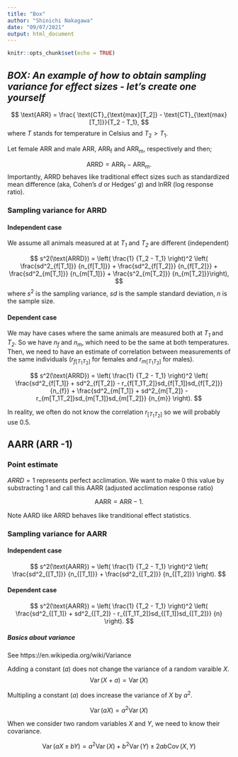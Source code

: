 ```yaml
---
title: "Box"
author: "Shinichi Nakagawa"
date: "09/07/2021"
output: html_document
---
```


```r
knitr::opts_chunk$set(echo = TRUE)
```

## *BOX: An example of how to obtain sampling variance for effect sizes - let's create one yourself*



$$
\text{ARR} = \frac{ \text{CT}_{\text{max}[T_2]} - \text{CT}_{\text{max}[T_1]}}{T_2 - T_1},
$$
where *T* stands for temperature in Celsius and $T_2 > T_1$.  

Let female ARR and male ARR, $\text{ARR}_{\text{f}}$ and $\text{ARR}_{\text{m}}$, respectively and then; 

$$
\text{ARRD} = \text{ARR}_{\text{f}} - \text{ARR}_{\text{m}}.
$$
Importantly, ARRD behaves like traditional effect sizes such as standardized mean difference (aka, Cohen's $d$ or Hedges' $g$) and lnRR (log response ratio).

### Sampling variance for ARRD

#### Independent case

We assume all animals measured at at *T~1~* and *T~2~* are different (independent)

$$
s^2(\text{ARRD}) = \left( \frac{1} {T_2 - T_1} \right)^2 
\left( \frac{sd^2_{f[T_1]}} {n_{f[T_1]}} + \frac{sd^2_{f[T_2]}} {n_{f[T_2]}} +
\frac{sd^2_{m[T_1]}} {n_{m[T_1]}} + \frac{s^2_{m[T_2]}} {n_{m[T_2]}}\right),
$$
where $s^2$ is the sampling variance, $sd$ is the sample standard deviation, $n$ is the sample size. 

#### Dependent case

We may have cases where the same animals are measured  both at *T~1~* and *T~2~*. So we have $n_f$ and $n_m$, which need to be the same at both temperatures. Then, we need to have an estimate of correlation between measurements of the same individuals ($r_{f[T_1T_2]}$ for females and $r_{m[T_1T_2]}$ for males).

$$
s^2(\text{ARRD}) = \left( \frac{1} {T_2 - T_1} \right)^2 
\left( \frac{sd^2_{f[T_1]} + sd^2_{f[T_2]} - r_{f[T_1T_2]}sd_{f[T_1]}sd_{f[T_2]}} {n_{f}}   +
\frac{sd^2_{m[T_1]} + sd^2_{m[T_2]} - r_{m[T_1T_2]}sd_{m[T_1]}sd_{m[T_2]}} {n_{m}}
\right).
$$

In reality, we often do not know the correlation $r_{[T_1T_2]}$ so we will probably use 0.5.

## AARR (ARR -1) 

### Point estimate

$ARRD = 1$ represents perfect acclimation. We want to make 0 this value by substracting 1 and call this AARR (adjusted acclimation response ratio)

$$
\text{AARR} = \text{ARR} -1.
$$

Note AARD like ARRD behaves like tranditional effect statistics. 

### Sampling variance for AARR

#### Independent case

$$
s^2(\text{AARR}) = \left( \frac{1} {T_2 - T_1} \right)^2 
\left( \frac{sd^2_{[T_1]}} {n_{[T_1]}} + \frac{sd^2_{[T_2]}} {n_{[T_2]}} \right).
$$

#### Dependent case

$$
s^2(\text{AARR}) = \left( \frac{1} {T_2 - T_1} \right)^2 
\left( \frac{sd^2_{[T_1]} + sd^2_{[T_2]} - r_{[T_1T_2]}sd_{[T_1]}sd_{[T_2]}} {n} 
\right).
$$

##### Basics about variance

See https://en.wikipedia.org/wiki/Variance

Adding a constant ($a$) does not change the variance of a random varaible $X$.
$$
\operatorname{Var}(X+a)=\operatorname{Var}(X)
$$

Multipling a constant ($a$) does increase the variance of $X$ by $a^2$.

$$
\operatorname{Var}(aX)=a^2\operatorname{Var}(X)
$$

When we consider two random variables $X$ and $Y$, we need to know their covariance. 

$$
\operatorname{Var}(aX\pm bY)=a^2\operatorname{Var}(X)+b^2\operatorname{Var}(Y) \pm 2ab\operatorname{Cov}(X,Y)
$$

